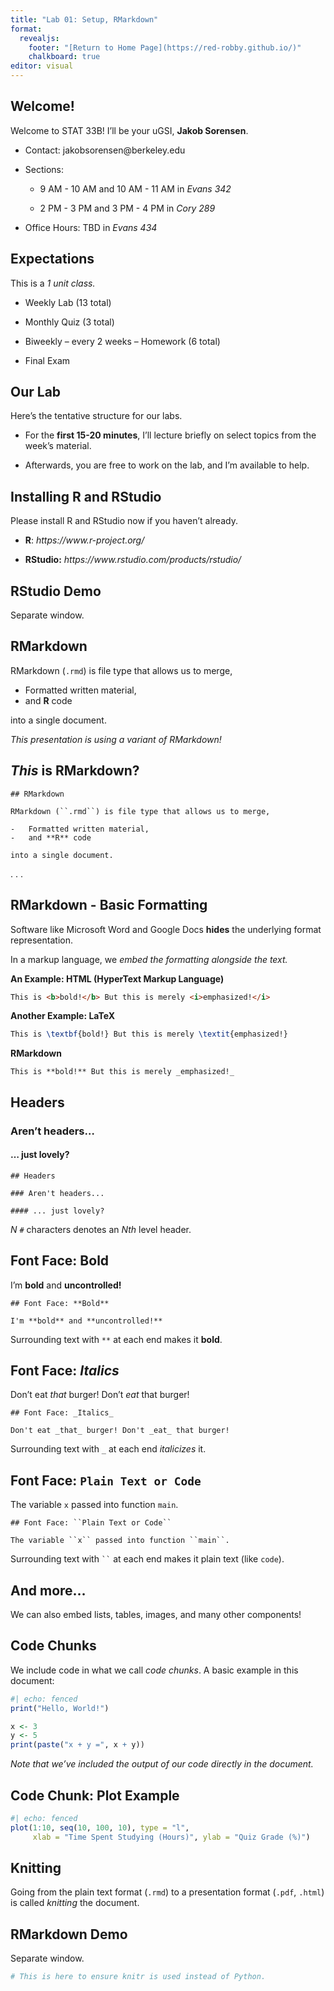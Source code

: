 ```yaml
---
title: "Lab 01: Setup, RMarkdown"
format: 
  revealjs:
    footer: "[Return to Home Page](https://red-robby.github.io/)"
    chalkboard: true
editor: visual
---
```


## Welcome!

Welcome to STAT 33B! I'll be your uGSI, **Jakob Sorensen**.

::: incremental
-   Contact: jakobsorensen\@berkeley.edu

-   Sections:

    -   9 AM - 10 AM and 10 AM - 11 AM in *Evans 342*

    -   2 PM - 3 PM and 3 PM - 4 PM in *Cory 289*

-   Office Hours: TBD in *Evans 434*
:::

## Expectations

This is a *1 unit class.*

::: incremental
-   Weekly Lab (13 total)

-   Monthly Quiz (3 total)

-   Biweekly -- every 2 weeks -- Homework (6 total)

-   Final Exam
:::

## Our Lab

Here's the tentative structure for our labs.

::: incremental
-   For the **first 15-20 minutes**, I'll lecture briefly on select topics from the week's material.

-   Afterwards, you are free to work on the lab, and I'm available to help.
:::

## Installing R and RStudio

Please install R and RStudio now if you haven't already.

-   **R**: *https://www.r-project.org/*

-   **RStudio:** *https://www.rstudio.com/products/rstudio/*

## RStudio Demo

Separate window.

## RMarkdown

RMarkdown (`.rmd`) is file type that allows us to merge,

-   Formatted written material,
-   and **R** code

into a single document.

::: {.fragment .fade-right fragment-index="1"}
::: {.fragment .highlight-blue fragment-index="1"}
*This presentation is using a variant of RMarkdown!*
:::
:::

## *This* is RMarkdown?

::: {.fragment .grow}
```rmd
## RMarkdown

RMarkdown (``.rmd``) is file type that allows us to merge,

-   Formatted written material,
-   and **R** code

into a single document.
```
:::

. . .

## RMarkdown - Basic Formatting

Software like Microsoft Word and Google Docs **hides** the underlying format representation.

::: {.fragment .fade-right fragment-index="1"}
::: {.fragment .highlight-blue fragment-index="1"}
In a markup language, we *embed the formatting alongside the text.*
:::
:::

::: {.fragment .fade-right}
**An Example: HTML (HyperText Markup Language)**

```html
This is <b>bold!</b> But this is merely <i>emphasized!</i>
```
:::

::: {.fragment .fade-left}
**Another Example: LaTeX**

```LaTeX
This is \textbf{bold!} But this is merely \textit{emphasized!}
```
:::

::: {.fragment .fade-up}
**RMarkdown**

```rmd
This is **bold!** But this is merely _emphasized!_
```
:::

## Headers

### Aren't headers...

#### ... just lovely?

::: {.fragment .fade-right}
```rmd
## Headers

### Aren't headers...

#### ... just lovely?
```
:::

::: {.fragment .fade-up}
$N$ `#` characters denotes an $Nth$ level header.
:::

## Font Face: **Bold**

I'm **bold** and **uncontrolled!**

::: {.fragment .fade-right}
```rmd
## Font Face: **Bold**

I'm **bold** and **uncontrolled!**
```
:::

::: {.fragment .fade-up}
Surrounding text with `**` at each end makes it **bold**.
:::

## Font Face: *Italics*

Don't eat *that* burger! Don't *eat* that burger!

::: {.fragment .fade-right}
```rmd
## Font Face: _Italics_

Don't eat _that_ burger! Don't _eat_ that burger!
```
:::

::: {.fragment .fade-up}
Surrounding text with `_` at each end *italicizes* it.
:::

## Font Face: `Plain Text or Code`

The variable `x` passed into function `main`.

::: {.fragment .fade-right}
```rmd
## Font Face: ``Plain Text or Code``

The variable ``x`` passed into function ``main``.
```
:::

::: {.fragment .fade-up}
Surrounding text with ``` `` ``` at each end makes it plain text (like `code`).
:::

## And more...

We can also embed lists, tables, images, and many other components!

## Code Chunks

We include code in what we call *code chunks*. A basic example in this document:

::: {.fragment .fade-right fragment-index="1"}
```r
#| echo: fenced
print("Hello, World!")

x <- 3
y <- 5
print(paste("x + y =", x + y))
```
:::

::: {.fragment .fade-right fragment-index="2"}
::: {.fragment .highlight-blue fragment-index="2"}
*Note that we've included the output of our code directly in the document.*
:::
:::

## Code Chunk: Plot Example

::: {.fragment .fade-up}
```r
#| echo: fenced
plot(1:10, seq(10, 100, 10), type = "l", 
     xlab = "Time Spent Studying (Hours)", ylab = "Quiz Grade (%)")
```
:::

## Knitting

Going from the plain text format (`.rmd`) to a presentation format (`.pdf`, `.html`) is called *knitting* the document.

## RMarkdown Demo

Separate window.

```r
# This is here to ensure knitr is used instead of Python.
```
